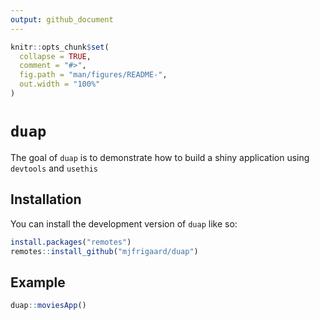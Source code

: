 ```yaml
---
output: github_document
---
```


<!-- README.md is generated from README.Rmd. Please edit that file -->

```r
knitr::opts_chunk$set(
  collapse = TRUE,
  comment = "#>",
  fig.path = "man/figures/README-",
  out.width = "100%"
)
```

# `duap`

<!-- badges: start -->
<!-- badges: end -->

The goal of `duap` is to demonstrate how to build a shiny application using `devtools` and `usethis`

## Installation

You can install the development version of `duap` like so:

``` r
install.packages("remotes")
remotes::install_github("mjfrigaard/duap")
```

## Example

```r
duap::moviesApp()
```

